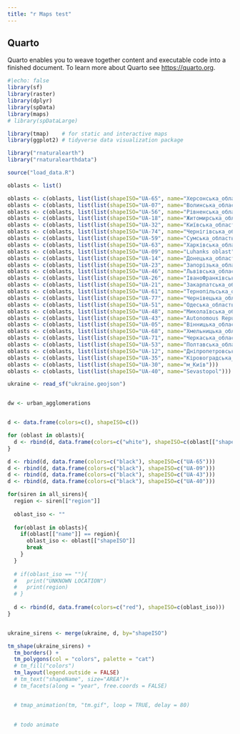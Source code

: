 ```yaml
---
title: "r Maps test"
---
```


## Quarto

Quarto enables you to weave together content and executable code into a finished document. To learn more about Quarto see <https://quarto.org>.

```r
#|echo: false
library(sf)
library(raster)
library(dplyr)
library(spData)
library(maps)
# library(spDataLarge)

library(tmap)    # for static and interactive maps
library(ggplot2) # tidyverse data visualization package

library("rnaturalearth")
library("rnaturalearthdata")
```


```r

source("load_data.R")

oblasts <- list()

oblasts <- c(oblasts, list(list(shapeISO="UA-65", name="Херсонська_область")))
oblasts <- c(oblasts, list(list(shapeISO="UA-07", name="Волинська_область")))
oblasts <- c(oblasts, list(list(shapeISO="UA-56", name="Рівненська_область")))
oblasts <- c(oblasts, list(list(shapeISO="UA-18", name="Житомирська_область")))
oblasts <- c(oblasts, list(list(shapeISO="UA-32", name="Київська_область")))
oblasts <- c(oblasts, list(list(shapeISO="UA-74", name="Чернігівська_область")))
oblasts <- c(oblasts, list(list(shapeISO="UA-59", name="Сумська_область")))
oblasts <- c(oblasts, list(list(shapeISO="UA-63", name="Харківська_область")))
oblasts <- c(oblasts, list(list(shapeISO="UA-09", name="Luhanks oblast")))
oblasts <- c(oblasts, list(list(shapeISO="UA-14", name="Донецька_область")))
oblasts <- c(oblasts, list(list(shapeISO="UA-23", name="Запорізька_область")))
oblasts <- c(oblasts, list(list(shapeISO="UA-46", name="Львівська_область")))
oblasts <- c(oblasts, list(list(shapeISO="UA-26", name="ІваноФранківська_область")))
oblasts <- c(oblasts, list(list(shapeISO="UA-21", name="Закарпатська_область")))
oblasts <- c(oblasts, list(list(shapeISO="UA-61", name="Тернопільська_область")))
oblasts <- c(oblasts, list(list(shapeISO="UA-77", name="Чернівецька_область")))
oblasts <- c(oblasts, list(list(shapeISO="UA-51", name="Одеська_область")))
oblasts <- c(oblasts, list(list(shapeISO="UA-48", name="Миколаївська_область")))
oblasts <- c(oblasts, list(list(shapeISO="UA-43", name="Autonomous Republic of Crimea")))
oblasts <- c(oblasts, list(list(shapeISO="UA-05", name="Вінницька_область")))
oblasts <- c(oblasts, list(list(shapeISO="UA-68", name="Хмельницька_область")))
oblasts <- c(oblasts, list(list(shapeISO="UA-71", name="Черкаська_область")))
oblasts <- c(oblasts, list(list(shapeISO="UA-53", name="Полтавська_область")))
oblasts <- c(oblasts, list(list(shapeISO="UA-12", name="Дніпропетровська_область")))
oblasts <- c(oblasts, list(list(shapeISO="UA-35", name="Кіровоградська_область")))
oblasts <- c(oblasts, list(list(shapeISO="UA-30", name="м_Київ")))
oblasts <- c(oblasts, list(list(shapeISO="UA-40", name="Sevastopol")))

```

```r

ukraine <- read_sf("ukraine.geojson")


dw <- urban_agglomerations


d <- data.frame(colors=c(), shapeISO=c())

for (oblast in oblasts){
  d <- rbind(d, data.frame(colors=c("white"), shapeISO=c(oblast[["shapeISO"]])))
}

d <- rbind(d, data.frame(colors=c("black"), shapeISO=c("UA-65")))
d <- rbind(d, data.frame(colors=c("black"), shapeISO=c("UA-09")))
d <- rbind(d, data.frame(colors=c("black"), shapeISO=c("UA-43")))
d <- rbind(d, data.frame(colors=c("black"), shapeISO=c("UA-40")))

for(siren in all_sirens){
  region <- siren[["region"]]
  
  oblast_iso <- ""
  
  for(oblast in oblasts){
    if(oblast[["name"]] == region){
      oblast_iso <- oblast[["shapeISO"]]
      break
    }
  }
  
  # if(oblast_iso == ""){
  #   print("UNKNOWN LOCATION")
  #   print(region)
  # }
  
  d <- rbind(d, data.frame(colors=c("red"), shapeISO=c(oblast_iso)))
}


ukraine_sirens <- merge(ukraine, d, by="shapeISO")

tm_shape(ukraine_sirens) +
  tm_borders() +
  tm_polygons(col = "colors", palette = "cat") 
  # tm_fill("colors") 
  tm_layout(legend.outside = FALSE) 
  # tm_text("shapeName", size="AREA")+
  # tm_facets(along = "year", free.coords = FALSE)


  # tmap_animation(tm, "tm.gif", loop = TRUE, delay = 80)
  

  # todo animate
```

